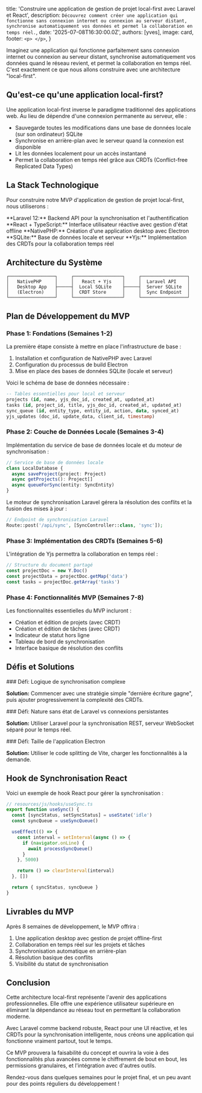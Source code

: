 
  title: 'Construire une application de gestion de projet local-first avec Laravel et React',
  description: `Découvrez comment créer une application qui fonctionne sans connexion internet ou connexion au serveur distant, synchronise automatiquement vos données et permet la collaboration en temps réel.`,
  date: '2025-07-08T16:30:00.0Z',
  authors: [yves],
  image: card,
  footer: `
    <p>
    </p>
  `,
}

Imaginez une application qui fonctionne parfaitement sans connexion internet ou connexion au serveur distant, synchronise automatiquement vos données quand le réseau revient, et permet la collaboration en temps réel. C'est exactement ce que nous allons construire avec une architecture "local-first".

<!--more-->

## Qu'est-ce qu'une application local-first?

Une application local-first inverse le paradigme traditionnel des applications web. Au lieu de dépendre d'une connexion permanente au serveur, elle :

- Sauvegarde toutes les modifications dans une base de données locale (sur son ordinateur) SQLite
- Synchronise en arrière-plan avec le serveur quand la connexion est disponible
- Lit les données localement pour un accès instantané
- Permet la collaboration en temps réel grâce aux CRDTs (Conflict-free Replicated Data Types)

## La Stack Technologique

Pour construire notre MVP d'application de gestion de projet local-first, nous utiliserons :

<TechStack>
  <TechItem icon="laravel" version="12">
    **Laravel 12:** Backend API pour la synchronisation et l'authentification
  </TechItem>
  <TechItem icon="react" version="19">
    **React + TypeScript:** Interface utilisateur réactive avec gestion d'état offline
  </TechItem>
  <TechItem icon="electron">
    **NativePHP:** Création d'une application desktop avec Electron
  </TechItem>
  <TechItem icon="database">**SQLite:** Base de données locale et serveur</TechItem>
  <TechItem icon="sync">
    **Yjs:** Implémentation des CRDTs pour la collaboration temps réel
  </TechItem>
</TechStack>

## Architecture du Système

```ascii
┌─────────────────┐     ┌──────────────────┐     ┌─────────────────┐
│   NativePHP     │     │   React + Yjs    │     │  Laravel API    │
│   Desktop App   ├─────┤  Local SQLite    ├─────┤  Server SQLite  │
│   (Electron)    │     │  CRDT Store      │     │  Sync Endpoint  │
└─────────────────┘     └──────────────────┘     └─────────────────┘
```

## Plan de Développement du MVP

### Phase 1: Fondations (Semaines 1-2)

La première étape consiste à mettre en place l'infrastructure de base :

1. Installation et configuration de NativePHP avec Laravel
2. Configuration du processus de build Electron
3. Mise en place des bases de données SQLite (locale et serveur)

Voici le schéma de base de données nécessaire :

```sql
-- Tables essentielles pour local et serveur
projects (id, name, yjs_doc_id, created_at, updated_at)
tasks (id, project_id, title, yjs_doc_id, created_at, updated_at)
sync_queue (id, entity_type, entity_id, action, data, synced_at)
yjs_updates (doc_id, update_data, client_id, timestamp)
```

### Phase 2: Couche de Données Locale (Semaines 3-4)

Implémentation du service de base de données locale et du moteur de synchronisation :

```typescript
// Service de base de données locale
class LocalDatabase {
  async saveProject(project: Project)
  async getProjects(): Project[]
  async queueForSync(entity: SyncEntity)
}
```

Le moteur de synchronisation Laravel gérera la résolution des conflits et la fusion des mises à jour :

```php
// Endpoint de synchronisation Laravel
Route::post('/api/sync', [SyncController::class, 'sync']);
```

### Phase 3: Implémentation des CRDTs (Semaines 5-6)

L'intégration de Yjs permettra la collaboration en temps réel :

```typescript
// Structure du document partagé
const projectDoc = new Y.Doc()
const projectData = projectDoc.getMap('data')
const tasks = projectDoc.getArray('tasks')
```

### Phase 4: Fonctionnalités MVP (Semaines 7-8)

Les fonctionnalités essentielles du MVP incluront :

- Création et édition de projets (avec CRDT)
- Création et édition de tâches (avec CRDT)
- Indicateur de statut hors ligne
- Tableau de bord de synchronisation
- Interface basique de résolution des conflits

## Défis et Solutions

<Challenge type="warning">
  ### Défi: Logique de synchronisation complexe

**Solution:** Commencer avec une stratégie simple "dernière écriture gagne",
puis ajouter progressivement la complexité des CRDTs.

</Challenge>

<Challenge type="warning">
  ### Défi: Nature sans état de Laravel vs connexions persistantes

**Solution:** Utiliser Laravel pour la synchronisation REST,
serveur WebSocket séparé pour le temps réel.

</Challenge>

<Challenge type="warning">
  ### Défi: Taille de l'application Electron

**Solution:** Utiliser le code splitting de Vite,
charger les fonctionnalités à la demande.

</Challenge>

## Hook de Synchronisation React

Voici un exemple de hook React pour gérer la synchronisation :

```typescript
// resources/js/hooks/useSync.ts
export function useSync() {
  const [syncStatus, setSyncStatus] = useState('idle')
  const syncQueue = useSyncQueue()

  useEffect(() => {
    const interval = setInterval(async () => {
      if (navigator.onLine) {
        await processSyncQueue()
      }
    }, 5000)

    return () => clearInterval(interval)
  }, [])

  return { syncStatus, syncQueue }
}
```

## Livrables du MVP

Après 8 semaines de développement, le MVP offrira :

1. Une application desktop avec gestion de projet offline-first
2. Collaboration en temps réel sur les projets et tâches
3. Synchronisation automatique en arrière-plan
4. Résolution basique des conflits
5. Visibilité du statut de synchronisation

## Conclusion

Cette architecture local-first représente l'avenir des applications professionnelles. Elle offre une expérience utilisateur supérieure en éliminant la dépendance au réseau tout en permettant la collaboration moderne.

Avec Laravel comme backend robuste, React pour une UI réactive, et les CRDTs pour la synchronisation intelligente, nous créons une application qui fonctionne vraiment partout, tout le temps.

Ce MVP prouvera la faisabilité du concept et ouvrira la voie à des fonctionnalités plus avancées comme le chiffrement de bout en bout, les permissions granulaires, et l'intégration avec d'autres outils.

Rendez-vous dans quelques semaines pour le projet final, et un peu avant pour des points réguliers du développement !
